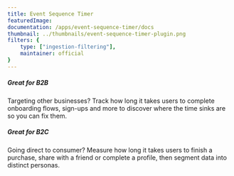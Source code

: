 ```yaml
---
title: Event Sequence Timer
featuredImage: 
documentation: /apps/event-sequence-timer/docs
thumbnail: ../thumbnails/event-sequence-timer-plugin.png
filters: {
    type: ["ingestion-filtering"],
    maintainer: official
}
---
```


<Section
    divider={false}
    title="Measure how long it takes users to complete a series of actions, such as an onboarding funnel or purchase path."
    size="full"
    cols={2}
>
    <div>
        <h5>Great for B2B</h5>
        <p>Targeting other businesses? Track how long it takes users to complete onboarding flows, sign-ups and more to discover where the time sinks are so you can fix them.</p>
    </div>
    <div>
        <h5>Great for B2C</h5>
        <p>Going direct to consumer? Measure how long it takes users to finish a purchase, share with a friend or complete a profile, then segment data into distinct personas.</p>
    </div>
</Section>

<TutorialsSlider topic="event-timer" />

<Documentation />

